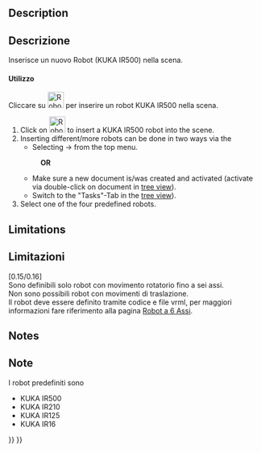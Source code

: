 <languages/>

<div class="mw-translate-fuzzy">
{{Docnav/it||[[Robot_Simulate/it|Simula una traiettoria]]|[[Robot_Workbench|/itRobot]]|IconL=|IconC=Workbench_Robot.svg|IconR=Robot_Simulate.png}}
</div>

<div class="mw-translate-fuzzy">
{{GuiCommand/it|Name=Robot CreateRobot|Name/it=Inserisci un robot|Workbenches=[[Robot_Workbench/it|Robot]]|MenuLocation=Robot → Inserisci un robot}}
</div>

==Description==

<div class="mw-translate-fuzzy">
==Descrizione==
Inserisce un nuovo Robot (KUKA IR500) nella scena.
</div>

<div class="mw-translate-fuzzy">
====Utilizzo====
Cliccare su [[Image:Robot_CreateRobot.png|32px]] per inserire un robot KUKA IR500 nella scena.
</div>

# Click on [[Image:Robot_CreateRobot.svg|32px]] to insert a KUKA IR500 robot into the scene.
# Inserting different/more robots can be done in two ways via the
#* Selecting {{KEY|Robot}}  →  {{KEY|Insert Robots}} from the top menu.
#:'''OR'''
#* Make sure a new document is/was created and activated (activate via double-click on document in [[Tree_view|tree view]]).
#* Switch to the "Tasks"-Tab in the [[Tree_view|tree view]]).
# Select one of the four predefined robots.

==Limitations==

<div class="mw-translate-fuzzy">
==Limitazioni==
[0.15/0.16]
<br />
Sono definibili solo robot con movimento rotatorio fino a sei assi.
<br />
Non sono possibili robot con movimenti di traslazione.
<br />
Il robot deve essere definito tramite codice e file vrml, per maggiori informazioni fare riferimento alla pagina [[Robot 6-Axis/it|Robot a 6 Assi]].
</div>

==Notes==

<div class="mw-translate-fuzzy">
==Note==
I robot predefiniti sono
* KUKA IR500
* KUKA IR210
* KUKA IR125
* KUKA IR16
</div>


<div class="mw-translate-fuzzy">
{{Docnav/it||[[Robot_Simulate/it|Simula una traiettoria]]|[[Robot_Workbench|/itRobot]]|IconL=|IconC=Workbench_Robot.svg|IconR=Robot_Simulate.png}}
</div>

{{Robot_Tools_navi{{#translation:}}}}
{{Userdocnavi{{#translation:}}}}